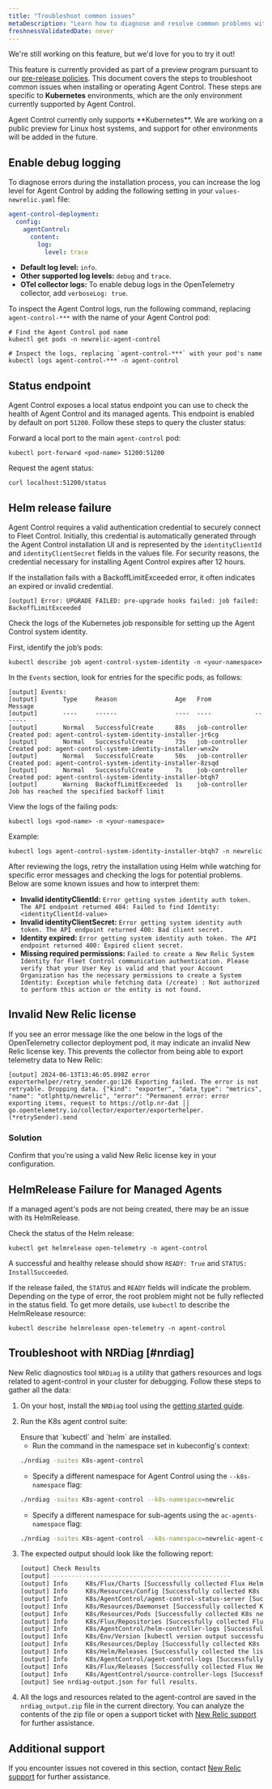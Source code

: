 ```yaml
---
title: "Troubleshoot common issues"
metaDescription: "Learn how to diagnose and resolve common problems with Agent Control."
freshnessValidatedDate: never
---
```


<Callout title="preview">
  We're still working on this feature, but we'd love for you to try it out!

  This feature is currently provided as part of a preview program pursuant to our [pre-release policies](/docs/licenses/license-information/referenced-policies/new-relic-pre-release-policy).
</Callout>
This document covers the steps to troubleshoot common issues when installing or operating Agent Control. These steps are specific to **Kubernetes** environments, which are the only environment currently supported by Agent Control.

<Callout variant="important">
Agent Control currently only supports **Kubernetes**. We are working on a public preview for Linux host systems, and support for other environments will be added in the future.
</Callout>

## Enable debug logging
To diagnose errors during the installation process, you can increase the log level for Agent Control by adding the following setting in your `values-newrelic.yaml` file:

```yaml
agent-control-deployment:
  config:
    agentControl:
      content:
        log:
          level: trace
```

- **Default log level:** `info`.
- **Other supported log levels:** `debug` and `trace`.
- **OTel collector logs:** To enable debug logs in the OpenTelemetry collector, add `verboseLog: true`.

To inspect the Agent Control logs, run the following command, replacing `agent-control-***` with the name of your Agent Control pod:

```shell
# Find the Agent Control pod name
kubectl get pods -n newrelic-agent-control

# Inspect the logs, replacing `agent-control-***` with your pod's name
kubectl logs agent-control-*** -n agent-control
```

## Status endpoint
Agent Control exposes a local status endpoint you can use to check the health of Agent Control and its managed agents. This endpoint is enabled by default on port `51200`. Follow these steps to query the cluster status:

Forward a local port to the main `agent-control` pod:
```shell
kubectl port-forward <pod-name> 51200:51200
```
Request the agent status:
```shell
curl localhost:51200/status
```
## Helm release failure
Agent Control requires a valid authentication credential to securely connect to Fleet Control. Initially, this credential is automatically generated through the Agent Control installation UI and is represented by the `identityClientId` and `identityClientSecret` fields in the values file. For security reasons, the credential necessary for installing Agent Control expires after 12 hours. 

If the installation fails with a BackoffLimitExceeded error, it often indicates an expired or invalid credential.
```shell
[output] Error: UPGRADE FAILED: pre-upgrade hooks failed: job failed: BackoffLimitExceeded
```

Check the logs of the Kubernetes job responsible for setting up the Agent Control system identity.

First, identify the job’s pods:
```shell
kubectl describe job agent-control-system-identity -n <your-namespace>
```

In the `Events` section, look for entries for the specific pods, as follows:

```shell
[output] Events:
[output]       Type     Reason                Age   From            Message
[output]       ----     ------                ----  ----            -------
[output]       Normal   SuccessfulCreate      88s   job-controller  Created pod: agent-control-system-identity-installer-jr6cg
[output]       Normal   SuccessfulCreate      73s   job-controller  Created pod: agent-control-system-identity-installer-wnx2v
[output]       Normal   SuccessfulCreate      50s   job-controller  Created pod: agent-control-system-identity-installer-8zsqd
[output]       Normal   SuccessfulCreate      7s    job-controller  Created pod: agent-control-system-identity-installer-btqh7
[output]       Warning  BackoffLimitExceeded  1s    job-controller  Job has reached the specified backoff limit
```

View the logs of the failing pods:

```shell
kubectl logs <pod-name> -n <your-namespace>
```

Example:

```shell
kubectl logs agent-control-system-identity-installer-btqh7 -n newrelic
```

After reviewing the logs, retry the installation using Helm while watching for specific error messages and checking the logs for potential problems. Below are some known issues and how to interpret them:

- **Invalid identityClientId:**
  `Error getting system identity auth token. The API endpoint returned 404: Failed to find Identity: <identityClientId-value>`
- **Invalid identityClientSecret:**
  `Error getting system identity auth token. The API endpoint returned 400: Bad client secret.`
- **Identity expired:**
  `Error getting system identity auth token. The API endpoint returned 400: Expired client secret.`
- **Missing required permissions:**
  `Failed to create a New Relic System Identity for Fleet Control communication authentication. Please verify that your User Key is valid and that your Account Organization has the necessary permissions to create a System Identity: Exception while fetching data (/create) : Not authorized to perform this action or the entity is not found.`

## Invalid New Relic license
If you see an error message like the one below in the logs of the OpenTelemetry collector deployment pod, it may indicate an invalid New Relic license key. This prevents the collector from being able to export telemetry data to New Relic:

```shell
[output] 2024-06-13T13:46:05.898Z error exporterhelper/retry_sender.go:126 Exporting failed. The error is not retryable. Dropping data. {"kind": "exporter", "data_type": "metrics", "name": "otlphttp/newrelic", "error": "Permanent error: error exporting items, request to https://otlp.nr-dat ││ go.opentelemetry.io/collector/exporter/exporterhelper.(*retrySender).send
```

### Solution
Confirm that you're using a valid New Relic license key in your configuration.

## HelmRelease Failure for Managed Agents

If a managed agent's pods are not being created, there may be an issue with its HelmRelease.

Check the status of the Helm release:

```shell
kubectl get helmrelease open-telemetry -n agent-control
```

A successful and healthy release should show `READY: True` and `STATUS: InstallSucceeded`.

If the release failed, the `STATUS` and `READY` fields will indicate the problem. Depending on the type of error, the root problem might not be fully reflected in the status field. To get more details, use `kubectl` to describe the HelmRelease resource:

```shell
kubectl describe helmrelease open-telemetry -n agent-control
```

## Troubleshoot with NRDiag [#nrdiag]

New Relic diagnostics tool `NRDiag` is a utility that gathers resources and logs related to agent-control in your cluster for debugging.
Follow these steps to gather all the data:

1. On your host, install the `NRDiag` tool using the [getting started guide](/docs/new-relic-solutions/solve-common-issues/diagnostics-cli-nrdiag/diagnostics-cli-nrdiag/#get-started).

2. Run the K8s agent control suite:
    
      <Callout variant="tip" title="tip">
        Ensure that `kubectl` and `helm` are installed.
      </Callout>

    - Run the command in the namespace set in kubeconfig's context:
    ```bash
    ./nrdiag -suites K8s-agent-control
    ```

    - Specify a different namespace for Agent Control using the `--k8s-namespace` flag:
    ```bash
    ./nrdiag -suites K8s-agent-control --k8s-namespace=newrelic
    ```

    - Specify a different namespace for sub-agents using the `ac-agents-namespace` flag:
    ```bash
    ./nrdiag -suites K8s-agent-control --k8s-namespace=newrelic-agent-control --ac-agents-namespace=newrelic
    ```

3. The expected output should look like the following report:

    ```bash
    [output] Check Results
    [output] -------------------------------------------------
    [output] Info     K8s/Flux/Charts [Successfully collected Flux Helm Charts]
    [output] Info     K8s/Resources/Config [Successfully collected K8s configMaps ]
    [output] Info     K8s/AgentControl/agent-control-status-server [Successfully collected K8s agent-control status se...]
    [output] Info     K8s/Resources/Daemonset [Successfully collected K8s newrelic-infrastructure...]
    [output] Info     K8s/Resources/Pods [Successfully collected K8s newrelic-infrastructure...]
    [output] Info     K8s/Flux/Repositories [Successfully collected Flux Helm Repositories]
    [output] Info     K8s/AgentControl/helm-controller-logs [Successfully collected K8s agent-control helm-cont...]
    [output] Info     K8s/Env/Version [kubectl version output successfully collected]
    [output] Info     K8s/Resources/Deploy [Successfully collected K8s newrelic-infrastructure...]
    [output] Info     K8s/Helm/Releases [Successfully collected the list of helm releases]
    [output] Info     K8s/AgentControl/agent-control-logs [Successfully collected K8s agent-control agent-con...]
    [output] Info     K8s/Flux/Releases [Successfully collected Flux Helm Releases]
    [output] Info     K8s/AgentControl/source-controller-logs [Successfully collected K8s agent-control source-co...]
    [output] See nrdiag-output.json for full results.
    ```

4. All the logs and resources related to the agent-control are saved in the `nrdiag_output.zip` file in the current directory. You can analyze the contents of the zip file or open a support ticket with [New Relic support](https://support.newrelic.com) for further assistance.

## Additional support
If you encounter issues not covered in this section, contact [New Relic support](https://support.newrelic.com) for further assistance.

